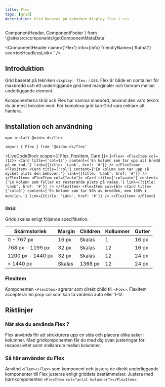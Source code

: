 ```yaml
---
title: Flex
tags: [grid]
description: Grid baserat på tekniken display flex i css
---
```


  ComponentHeader,
  ComponentFooter
} from '@site/src/components/getComponentMetaData'

<ComponentHeader
  name={'Flex'}
  info={Info}
  friendlyName={'Rutnät'}
  overrideHeadlessLink=''
/>

## Introduktion

Grid baserat på tekniken `display: flex;` i css. Flex är både en container för maxbredd och ett underliggande grid med marginaler och tomrum mellan underliggande element.

Komponenterna Grid och Flex har samma innebörd, använd den vars teknik du är mest bekväm med. För komplexa grid kan Grid vara enklare att hantera.

## Installation och användning

```bash npm2yarn
npm install @midas-ds/flex
```

```tsx
import { Flex } from '@midas-ds/flex'
```

<LiveCodeBlock scope={{ Flex, FlexItem, Card }}>
  {`<Flex>
    <FlexItem col={12}>
        <Card title={'col=12'} content={'En kolumn som tar upp all bredd på en rad.'} link={{title: 'Länk', href: '#'}} />
    </FlexItem>
    <FlexItem>
        <Card title={'col'} content={'En kolumn som tar upp så mycket plats den behöver.'} link={{title: 'Länk', href: '#'}} />
    </FlexItem>
    <FlexItem col={"auto"}>
        <Card title={'col=auto'} content={'En kolumn som fyller ut resterande plats på raden.'} link={{title: 'Länk', href: '#'}} />
    </FlexItem>
    <FlexItem col={6}>
        <Card title={'col=6'} content={'En kolumn som tar 50% av bredden, men 100% i mobilen.'} link={{title: 'Länk', href: '#'}} />
    </FlexItem>
</Flex>`}
</LiveCodeBlock>

### Grid

Grids skalas enligt följande specifikation.

| Skärmstorlek      | Margin | Children | Kollumner | Gutter |
| ----------------- | ------ | -------- | --------- | ------ |
| 0 - 767 px        | 16 px  | Skalas   | 1         | 16 px  |
| 768 px - 1199 px  | 32 px  | Skalas   | 12        | 16 px  |
| 1200 px - 1440 px | 32 px  | Skalas   | 12        | 24 px  |
| > 1440 px         | Skalas | 1368 px  | 12        | 24 px  |

### FlexItem

Komponenten `<FlexItem>` agrerar som direkt child till `<Flex>`. FlexItem accepterar en prop col som kan ta värdena auto eller 1-12.

## Riktlinjer

### När ska du använda Flex ?

Flex används för att strukturera upp en sida och placera olika saker i kolumner. Med gridkomponenten får du med dig ovan justeringar för responsivitet samt mellanrum mellan kolumner.

### Så här använder du Flex

Använd `<Flex></Flex>` som komponent och justera de direkt underliggande komponenter till Flex justeras enligt griddets bestämmelser. Justera med barnkomponenten `<FlexItem col="antal-kolumner"></FlexItem>`.

<ComponentFooter info={Info} />

